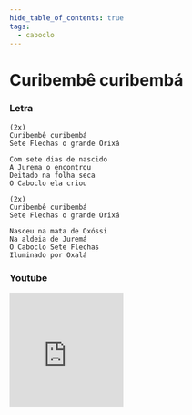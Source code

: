 ```yaml
---
hide_table_of_contents: true
tags:
  - caboclo
---
```


# Curibembê curibembá

### Letra

```text
(2x)
Curibembê curibembá
Sete Flechas o grande Orixá

Com sete dias de nascido
A Jurema o encontrou
Deitado na folha seca
O Caboclo ela criou

(2x)
Curibembê curibembá
Sete Flechas o grande Orixá

Nasceu na mata de Oxóssi
Na aldeia de Juremá
O Caboclo Sete Flechas
Iluminado por Oxalá
```

### Youtube

<iframe
  width="200"
  height="200"
  src="https://www.youtube.com/embed/_tSFaVLO3dk"
  title="YouTube video player"
  frameborder="0"
  allow="accelerometer; autoplay; clipboard-write; encrypted-media; gyroscope; picture-in-picture; web-share"
  referrerpolicy="strict-origin-when-cross-origin"
  allowfullscreen
></iframe>

